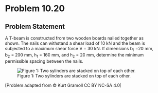 # Problem 10.20 {.unnumbered}

## Problem Statement

A T-beam is constructed from two wooden boards nailed together as shown. The nails can withstand a shear load of 10 kN and the beam is subjected to a maximum shear force V = 30 kN. If dimensions b<sub>1</sub> =20 mm, b<sub>2</sub> = 200 mm, h<sub>1</sub> = 160 mm, and h<sub>2</sub> = 20 mm, determine the minimum permissible spacing between the nails.


![Figure 1: Two sylinders are stacked on top of each other.](images/384.png){fig-alt="A T beam is made of two pieces nailed together. The base of the T is height h1 and width b1. The top of the T is height h2 and base b2."}

\[Problem adapted from © Kurt Gramoll CC BY NC-SA 4.0\]